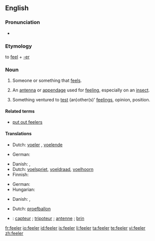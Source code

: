 ==English==

===Pronunciation===
* {{rhymes|iːlə(r)}}

===Etymology===
to [[feel]] + [[-er]]

===Noun===
{{en-noun}}

# {{literally}} Someone or something that [[feel]]s.
# {{anatomy}} An [[antenna]] or [[appendage]] used for [[feel]]ing, especially on an [[insect]].
# Something ventured to [[test]] (an)other(s)' [[feeling]]s, opinion, position.

====Related terms====
* [[put out feelers]]

====Translations====
{{trans-top|someone or something that feels}}
* Dutch: [[voeler]] {{m}}, [[voelend]]e {{m}}
{{trans-mid}}
* German: {{t+|de|Fühler|m}}
{{trans-bottom}}

{{trans-top|an antenna or appendage used to feel, as on an insect}}
* Danish: {{t-|da|følehorn|n}}, {{t-|da|føletråd|c}}
* Dutch: [[voelspriet]], [[voeldraad]], [[voelhoorn]]
* Finnish: {{t-|fi|tuntosarvi}}
{{trans-mid}}
* German: {{t+|de|Fühler|m}}
* Hungarian: {{t-|hu|csáp}}
{{trans-bottom}}

{{trans-top|Something ventured to test other's feelings}}
* Danish: {{t-|da|føler|c}}, {{t-|da|prøveballon|c}}
{{trans-mid}}
* Dutch: [[proefballon]] {{m}}
{{trans-bottom}}

{{checktrans-top}}
* {{ttbc|French}}: [[capteur]] {{c}} ; [[tripoteur]] {{c}}; [[antenne]] {{c}}; [[brin]] {{c}}
{{checktrans-bottom}}

[[fr:feeler]]
[[io:feeler]]
[[id:feeler]]
[[is:feeler]]
[[li:feeler]]
[[ta:feeler]]
[[te:feeler]]
[[vi:feeler]]
[[zh:feeler]]